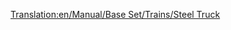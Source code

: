 [[Translation:en/Manual/Base Set/Trains/Steel Truck]]
{{nl/Manual/Base Set/Trains/Wagons|Afbeelding=[[File:en/Manual/Base Set/Trains/Steeltruck.png]]
|NormaalKosten=£1,148 ($2,296)
|NormaalGewicht=18 / 38 t
|NormaalCapaciteit=20 ton staal
|MonoKosten=£1,148 ($2,296)
|MonoGewicht=18 / 43 t
|MonoCapaciteit=25 ton staal
|MagKosten=£1,148 ($2,296)
|MagGewicht=18 / 45 t
|MagCapaciteit=27 ton staal
|Omschrijving=De staalwagon is geschikt voor het transport van staal uit [[en/Manual/Base Set/Industries/Steel Mill|hoogovens (EN)]] en is enkel beschikbaar in het [[nl/Manual/Klimaat#gematigd|gematigd]] klimaat.
}}